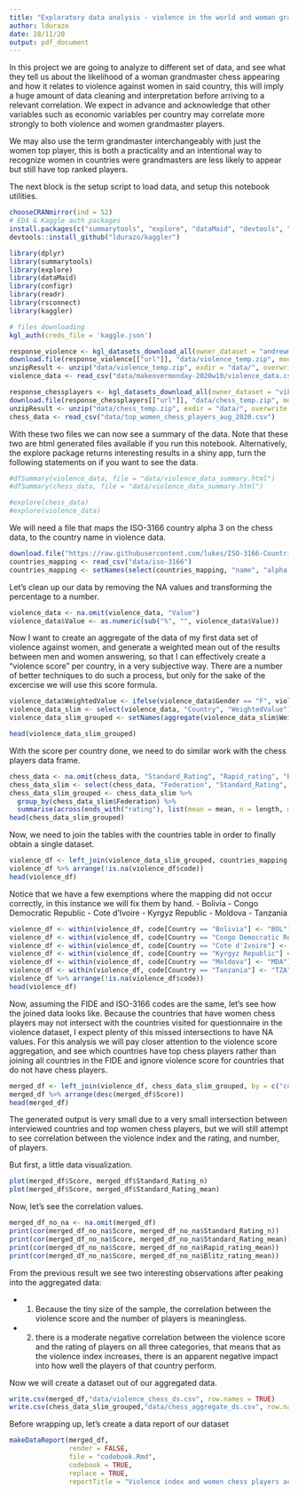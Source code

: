 ```yaml
---
title: "Exploratory data analysis - violence in the world and woman grand master likelihood."
author: ldurazo
date: 28/11/20
output: pdf_document
---
```


In this project we are going to analyze to different set of data, and see what they tell us about the likelihood of a woman
grandmaster chess appearing and how it relates to violence against women in said country, this will imply a huge amount of data
cleaning and interpretation before arriving to a relevant correlation. We expect in advance and acknowledge that other variables such as economic variables per country may correlate more strongly to both violence and women grandmaster players.

We may also use the term grandmaster interchangeably with just the women top player, this is both a practicality and an intentional way to recognize women in countries were grandmasters are less likely to appear but still have top ranked players.

The next block is the setup script to load data, and setup this notebook utilities.
```r
chooseCRANmirror(ind = 52)
# EDA & Kaggle auth packages
install.packages(c("summarytools", "explore", "dataMaid", "devtools", "configr", "rsconnect", "dplyr"))
devtools::install_github("ldurazo/kaggler")

library(dplyr)
library(summarytools)
library(explore)
library(dataMaid)
library(configr)
library(readr)
library(rsconnect)
library(kaggler)

# files downloading
kgl_auth(creds_file = 'kaggle.json')

response_violence <- kgl_datasets_download_all(owner_dataset = "andrewmvd/violence-against-women-and-girls")
download.file(response_violence[["url"]], "data/violence_temp.zip", mode = "wb")
unzipResult <- unzip("data/violence_temp.zip", exdir = "data/", overwrite = TRUE)
violence_data <- read_csv("data/makeovermonday-2020w10/violence_data.csv")

response_chessplayers <- kgl_datasets_download_all(owner_dataset = "vikasojha98/top-women-chess-players")
download.file(response_chessplayers[["url"]], "data/chess_temp.zip", mode = "wb")
unzipResult <- unzip("data/chess_temp.zip", exdir = "data/", overwrite = TRUE)
chess_data <- read_csv("data/top_women_chess_players_aug_2020.csv")
```

With these two files we can now see a summary of the data. Note that these two are html generated files available if you run this notebook.
Alternatively, the explore package returns interesting results in a shiny app, turn the following statements on if you want to see the data.
```r
#dfSummary(violence_data, file = "data/violence_data_summary.html")
#dfSummary(chess_data, file = "data/violence_data_summary.html")

#explore(chess_data)
#explore(violence_data)
```

We will need  a file that maps the ISO-3166 country alpha 3 on the chess data, to the country name in violence data.

```r
download.file("https://raw.githubusercontent.com/lukes/ISO-3166-Countries-with-Regional-Codes/master/all/all.csv", "data/iso-3166")
countries_mapping <- read_csv("data/iso-3166")
countries_mapping <- setNames(select(countries_mapping, "name", "alpha-3"), c("name", "code"))
```
Let's clean up our data by removing the NA values and transforming the percentage to a number.

```r
violence_data <- na.omit(violence_data, "Value")
violence_data$Value <- as.numeric(sub("%", "", violence_data$Value))
```

Now I want to create an aggregate of the data of my first data set of violence against women, and generate a weighted mean out of the results between men and women answering, so that I can effectively create a "violence score" per country, in a very subjective way. There are a number of better techniques to do such a process, but only for the sake of the excercise we will use this score formula.

```r
violence_data$WeightedValue <- ifelse(violence_data$Gender == "F", violence_data$Value * 0.7, violence_data$Value * 0.3)
violence_data_slim <- select(violence_data, "Country", "WeightedValue")
violence_data_slim_grouped <- setNames(aggregate(violence_data_slim$WeightedValue, by = list(violence_data_slim$Country), FUN = mean), c("Country", "Score"))

head(violence_data_slim_grouped)
```
With the score per country done, we need to do similar work with the chess players data frame.
```r
chess_data <- na.omit(chess_data, "Standard_Rating", "Rapid_rating", "Blitz_rating")
chess_data_slim <- select(chess_data, "Federation", "Standard_Rating", "Rapid_rating", "Blitz_rating")
chess_data_slim_grouped <- chess_data_slim %>%
  group_by(chess_data_slim$Federation) %>%
  summarise(across(ends_with("rating"), list(mean = mean, n = length, max = max, min = min)))
head(chess_data_slim_grouped)
```
Now, we need to join the tables with the countries table in order to finally obtain a single dataset.

```r
violence_df <- left_join(violence_data_slim_grouped, countries_mapping, by = c("Country" = "name"))
violence_df %>% arrange(!is.na(violence_df$code))
head(violence_df)
```
Notice that we have a few exemptions where the mapping did not occur correctly, in this instance we will fix them by hand.
    - Bolivia
    - Congo Democratic Republic
    - Cote d'Ivoire
    - Kyrgyz Republic
    - Moldova
    - Tanzania

```r
violence_df <- within(violence_df, code[Country == "Bolivia"] <- "BOL")
violence_df <- within(violence_df, code[Country == "Congo Democratic Republic"] <- "COD")
violence_df <- within(violence_df, code[Country == "Cote d'Ivoire"] <- "CIV")
violence_df <- within(violence_df, code[Country == "Kyrgyz Republic"] <- "KGZ")
violence_df <- within(violence_df, code[Country == "Moldova"] <- "MDA")
violence_df <- within(violence_df, code[Country == "Tanzania"] <- "TZA")
violence_df %>% arrange(!is.na(violence_df$code))
head(violence_df)
```

Now, assuming the FIDE and ISO-3166 codes are the same, let's see how the joined data looks like. Because the countries that have women chess players may not intersect with the countries visited for questionnaire in the violence dataset, I expect plenty of this missed intersections to have NA values. For this analysis we will pay closer attention to the violence score aggregation, and see which countries have top chess players rather than joining all countries in the FIDE and ignore violence score for countries that do not have chess players.

```r
merged_df <- left_join(violence_df, chess_data_slim_grouped, by = c("code" = "chess_data_slim$Federation"))
merged_df %>% arrange(desc(merged_df$Score))
head(merged_df)
```
The generated output is very small due to a very small intersection between interviewed countries and top women chess players, but we will still attempt to see correlation between the violence index and the rating, and number, of players.

But first, a little data visualization.
```r
plot(merged_df$Score, merged_df$Standard_Rating_n)
plot(merged_df$Score, merged_df$Standard_Rating_mean)
```
Now, let's see the correlation values.
```r
merged_df_no_na <- na.omit(merged_df)
print(cor(merged_df_no_na$Score, merged_df_no_na$Standard_Rating_n))
print(cor(merged_df_no_na$Score, merged_df_no_na$Standard_Rating_mean))
print(cor(merged_df_no_na$Score, merged_df_no_na$Rapid_rating_mean))
print(cor(merged_df_no_na$Score, merged_df_no_na$Blitz_rating_mean))
```
From the previous result we see two interesting observations after peaking into the aggregated data:

- 1) Because the tiny size of the sample, the correlation between the violence score and the number of players is meaningless.
- 2) there is a moderate negative correlation between the violence score and the rating of players on all three categories, that means that as the violence index increases, there is an apparent negative impact into how well the players of that country perform.

Now we will create a dataset out of our aggregated data.

```r
write.csv(merged_df,"data/violence_chess_ds.csv", row.names = TRUE)
write.csv(chess_data_slim_grouped,"data/chess_aggregate_ds.csv", row.names = TRUE)
```

Before wrapping up, let's create a data report of our dataset

```r
makeDataReport(merged_df,
               render = FALSE,
               file = "codebook.Rmd",
               codebook = TRUE,
               replace = TRUE,
               reportTitle = "Violence index and women chess players across the world")
```

